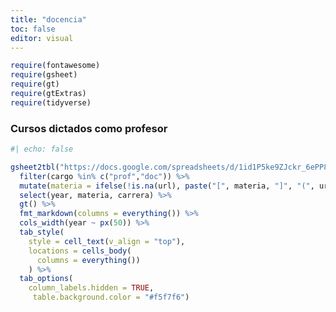 ```yaml
---
title: "docencia"
toc: false
editor: visual
---
```


```r
require(fontawesome)
require(gsheet)
require(gt)
require(gtExtras)
require(tidyverse)
```

### Cursos dictados como profesor

```r
#| echo: false

gsheet2tbl("https://docs.google.com/spreadsheets/d/1id1P5ke9ZJckr_6ePP84FOLeQPoHb57eitX7yaZ_l8A/edit#gid=852428719") %>%
  filter(cargo %in% c("prof","doc")) %>% 
  mutate(materia = ifelse(!is.na(url), paste("[", materia, "]", "(", url , ")", sep = ""), materia)) %>% 
  select(year, materia, carrera) %>% 
  gt() %>% 
  fmt_markdown(columns = everything()) %>% 
  cols_width(year ~ px(50)) %>% 
  tab_style(
    style = cell_text(v_align = "top"),
    locations = cells_body(
      columns = everything())
    ) %>% 
  tab_options(
    column_labels.hidden = TRUE,
     table.background.color = "#f5f7f6") 

```
